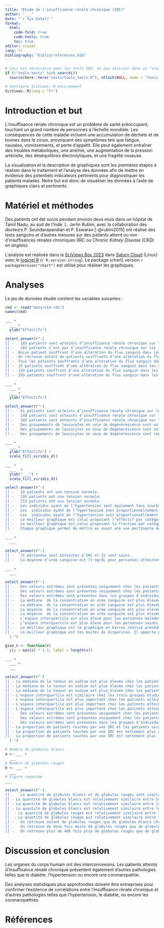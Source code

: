 ```yaml
---
title: "Etude de l'insuffisance rénale chronique (IRC)"
author: "___"
date: "`r Sys.Date()`"
format:
  html:
    code-fold: true
    code-tools: true
    toc: true
editor: visual
lang: fr
bibliography: "biblio/references.bib"
---
```


<!--# Ceci est un commentaire -->

<!--% Ceci est une consigne. Ne jamais modifier ni déplacer les consignes dans le document ! -->

<!--% Ajoutez votre nom dans l'entête YAML.-->

```r
# Ceci est nécessaire pour les tests SDD, ne pas utiliser dans un "vrai" projet
if (!"tools:tests" %in% search())
  source(here::here("tests/tools_tests.R"), attach(NULL, name = "tools:tests"))

# Configure SciViews::R environment
SciViews::R(lang = "fr")
```

# Introduction et but

L'insuffisance rénale chronique est un problème de santé préoccupant, touchant un grand nombre de personnes à l'échelle mondiale. Les conséquences de cette maladie incluent une accumulation de déchets et de toxines dans le corps, provoquant des symptômes tels que fatigue, nausées, vomissements, et perte d'appétit. Elle peut également entraîner des troubles métaboliques, une anémie, une augmentation de la pression artérielle, des déséquilibres électrolytiques, et une fragilité osseuse.

La visualisation et la description de graphiques sont les premières étapes à réaliser dans le traitement et l'analyse des données afin de mettre en évidence des potentiels indicateurs pertinents pour diagnostiquer les patients malades. Notre but est donc de visualiser les données à l'aide de graphiques clairs et pertinents.

# Matériel et méthodes

Des patients ont été suivis pendant environ deux mois dans un hôpital de Tamil Nadu, au sud de l'Inde. L. Jerlin Rubini, avec la collaboration des docteurs P. Soundarapandian et P. Eswaran [-@rubini2015] ont réalisé des tests sanguins et d'autres mesures sur des patients atteint ou non d'insuffisances rénales chroniques (IRC ou *Chronic Kidney Disease (CKD) en anglais*).

L'analyse est réalisée dans la [SciViews Box 2023](https://www.sciviews.org/software/svbox/) dans [Saturn Cloud](https://saturncloud.io) (Linux) avec le [logiciel R](https://www.r-project.org) (`r R.version.string`). Le package {chart} version `r packageVersion("chart")` est utilisé pour réaliser les graphiques.

# Analyses

Le jeu de données étudié contient les variables suivantes :

```r
ckd <- read("data/ckd.rds")
names(ckd)
```

<!--# Vous pouvez retrouver la signification des variables et les unités à partir du lien suivant https://doi.org/10.24432/C5G020. Vous pouvez également retrouver ce lien dans les références de ce document et dans le README du projet. Le nom des variables est conservé, mais les niveaux, les labels et les unités sont francisés. -->

<!--% Réalisez un dénombrement par classe (`class`) des patients atteints d'irc, présentant ou non une coronaropathie (`cad`) en utilisant des aplats (surfaces) colorés. -->

```r
___ +
  ___ +
  ylab("Effectifs")
```

<!--% Interprétez le graphique précédent -->

```r
select_answer(r"-{
[] -   185 patients sont atteints d’insuffisance rénale chronique sur les 318 patients étudiés.
[] -   185 patients n’ont pas d’insuffisance rénale chronique sur les 318 patients étudiés.
[] -  Aucun patient souffrant d’une altération du flux sanguin dans les artères coronaires ne souffre également d’insuffisance rénale chronique.
[] -  On retrouve autant de patients souffrants d’une altération du flux sanguin dans les artères coronaires qui souffrent ou non d’insuffisance rénale chronique.
[] -  Tous les patients souffrants d’une altération du flux sanguin dans les artères coronaires souffrent également d’insuffisance rénale chronique.
[] -  25 patients souffrent d’une altération du flux sanguin dans les artères coronaires.
[] -  133 patients souffrent d’une altération du flux sanguin dans les artères coronaires.
[] -  293 patients souffrent d’une altération du flux sanguin dans les artères coronaires.}-")
```

<!--% Réalisez un dénombrement par classe (`class`) des patients présentant ou non des amas de pyocytes (`pcc`) en utilisant des aplats de couleurs de type 'viridis'. Utilisez l'argument `position = "dodge"`. -->

```r
___ +
  ___ + 
  ___ +
  ylab("Effectifs") 
```

<!--% Interprétez le graphique précédent -->

```r
select_answer(r"-{
[] -   41 patients sont atteints d’insuffisance rénale chronique sur les 318 patients étudiés.
[] -   140 patients sont atteints d’insuffisance rénale chronique sur les 318 patients étudiés.
[] -   185 patients sont atteints d’insuffisance rénale chronique sur les 318 patients étudiés.
[] -   Des groupements de leucocytes en voie de dégénérescence sont uniquement présent chez les personnes souffrant d’insuffisance rénale chronique.
[] -   Des groupements de leucocytes en voie de dégénérescence sont uniquement présents chez les personnes ne souffrant pas d’insuffisance rénale chronique
[] -   Des groupements de leucocytes en voie de dégénérescence sont repartis de manière presque équitable chez les patients atteints ou non par de l’insuffisance rénale chronique.}-")
```

<!--% Réalisez le dénombrement de l'hypertension (`htn`) en distinguant par la couleur les patients présentant un diabète sucré (`dm`). Utilisez un graphique en facettes pour la classe de patients (`class`). Employez l'argument `position = "stack"` (option par défaut) pour ce graphique. -->

```r
___ +
  ___ +
  ylab("Effectifs") +
  scale_fill_viridis_d()
```

<!--% Réalisez le même gaphique que pour le chunk `bar3a`. Employez cependant l'argument `position = "fill"` pour ce graphique. Remplacer le labels `Effectifs` par `Fractions`. -->

```r
___ +
  ___  +
  ylab("___") +
  scale_fill_viridis_d()
```

<!--% Interprétez et comparez les deux graphiques précédents (`bar3a` et `bar3b`) -->

```r
select_answer(r"-{
[] -   18 patients ont une tension normale.
[] -   195 patients ont une tension normale.
[] -   213 patients ont une tension normale.
[] -   Les individus ayant de l’hypertension sont également tous touchés par le diabète
[] -   Les  individus ayant de l’hypertension sont proportionnellement plus nombreux à souffrir de diabète que les personnes sans hypertension.
[] -   Les  individus ayant de l’hypertension sont proportionnellement moins nombreux à souffrir de diabète que les personnes sans hypertension.
[] -   Le meilleur graphique est celui proposant l’effectif par catégorie.
[] -   Le meilleur graphique est celui proposant la fraction par catégorie.
[] -   Chaque graphique permet de mettre en avant une vue pertinente des données. Il faut cependant bien préciser le graphique réalisé.}-")
```

<!--% Réalisez un graphique en barres de la moyenne de la concentration en urée sanguine (`bu`) en fonction de la classe (`class`). -->

```r
___ +
  ___
```

<!--% Interprétez le graphique précédent -->

```r
select_answer(r"-{
[] -   71 personnes sont atteintes d’IRC et 32 sont sains.
[] -   La moyenne d’urée sanguine est 71 mg/dL pour personnes atteintes d’IRC et 32 mg/dL pour les personnes saines.}-")
```

<!--% Réalisez des boites de dispersions avec les mêmes données que pour le graphique précédent. Représentez la concentration en urée sanguine (`bu`) en fonction de la classe (`class`). -->

```r
___ +
  ___
```

<!--% Interprétez le graphique précédent -->

```r
select_answer(r"-{
[] -   Des valeurs extrêmes sont présentes uniquement chez les patients atteints d'insuffisance rénale chronique.
[] -   Des valeurs extrêmes sont présentes uniquement chez les patients sains.
[] -   Des valeurs extrêmes sont présentes dans les groupes d'individus.
[] -   La médiane  de la concentration en urée sanguine est plus élevée pour les personnes malades.
[] -   La médiane  de la concentration en urée sanguine est plus élevée pour les personnes saines.
[] -   La moyenne  de la concentration en urée sanguine est plus élevée pour les personnes malades.
[] -   La moyenne  de la concentration en urée sanguine est plus élevée pour les personnes saines.
[] -   L’espace interquartile est plus élevé pour les personnes malades. Il y a donc une plus grande variabilité dans les observations pour ces patients.
[] -   L’espace interquartile est plus élevé pour les personnes saines. Il y a donc une plus grande variabilité dans les observations pour ces patients.
[] -   Le meilleur graphique est le graphique en barres réalisé précédemment. 
[] -   Le meilleur graphique est les boites de dispersion. Il apporte plus d'information.
  }-")
```

<!--% Réalisez des boites de dispersion de la concentration en sodium (`sod`) en fonction de la classe (`class`) et de l'hypertension (`htn`) sous forme d'aplats de couleurs 'viridis'. Indiquez le nombre d'observations sur votre graphique au-dessus des boites de dispersion. -->

```r
give_n <- function(x)
  c(y = max(x) * 1.1, label = length(x)) 

___ +
  ___ +
  ___
```

<!--% Interprétez le graphique précédent -->

```r
select_answer(r"-{
[] - La médiane de la teneur en sodium est plus élevée chez les patients sains
[] - La médiane de la teneur en sodium est plus élevée chez les patients atteints d'IRC mais sans hypertension.
[] - La médiane de la teneur en sodium est plus élevée chez les patients atteints d'IRC et d'hypertension.
[] - L'espace interquartile est similaire chez les trois groupes étudiés.
[] - L'espace interquartile est plus important chez les patients atteints d'IRC mais sans hypertension.
[] - L'espace interquartile est plus important chez les patients atteints d'IRC et d'hypertension.
[] - L'espace interquartile est plus important chez les patients atteints sains.
[] -   Des valeurs extrêmes sont présentes uniquement chez les patients atteints d'insuffisance rénale chronique.
[] -   Des valeurs extrêmes sont présentes uniquement chez les patients sains.
[] -   Des valeurs extrêmes sont présentes dans les groupes d'individus.
[] - La proportion de patients touchés par une IRC et les patients sains est quasi équilibrée.
[] - La proportion de patients touchés par une IRC est nettement plus élevée que  les patients sains.
[] - La proportion de patients touchés par une IRC est nettement plus faible que  les patients sains.
  }-")
```

<!--% Réalisez deux graphiques en boites de dispersion parallèles, l'un représentant le nombre de globules blancs (`wc`) et l'autre le nombre de globules rouges (`rc`) en fonction de la classe (`class`) et de la présence ou non de coronaropathie (`cad`) sous la forme d'aplats de couleurs. Assemblez ces deux graphiques dans une seule figure avec légende commune pour les deux. -->

```r
# Nombre de globules blancs
a <- ___ +
  ___
# Nombre de globules rouges
b <- ___ +
  ___
# Figure composée
___
```

<!--% Interprétez le graphique composite précédent -->

```r
select_answer(r"-{
[] -   La quantité de globules blancs et de globules rouges sont similaires entre les 3 groupes étudiés.
[] - La quantité de globules blancs est relativement similaire entre les trois groupes étudié alors que les globules rouge sont nettement plus élevé chez les patients touchés par une IRC  et une coronaropathie que pour les 2 autres groupes.
[] - La quantité de globules blancs est relativement similaire entre les trois groupes étudiés alors que les globules rouges sont nettement plus élevés chez les patients touchés uniquement par une IRC.
[] - La quantité de globules blancs est relativement similaire entre les trois groupes étudiés alors que les globules rouges sont nettement plus élevés chez les patients sains que pour les 2 autres groupes.
[]  - La quantité de globules rouges est relativement similaire entre les trois groupes étudiés alors que les globules blancs sont nettement plus élevés chez les patients sains que pour les 2 autres groupes.
[]  - La quantité de globules rouges est relativement similaire entre les trois groupes étudiés alors que les globules blancs sont nettement plus élevés chez les patients sains que pour les 2 autres groupes.
[] -   On retrouve autant de globules rouges que de globules blancs chez la patiente touchée par une IRC et par la coronaropathie.
[] -   On retrouve de deux fois moins de globules rouges que de globules blancs chez les patients touchés par une IRC et par la coronaropathie.
[] -   On retrouve plus de 400 fois plus de globules rouges que de globules blancs chez les patients touchés par une IRC et par la coronaropathie.}-")
```

# Discussion et conclusion

Les organes du corps humain ont des interconnexions. Les patients atteints d'insuffisance rénale chronique présentent également d'autres pathologies telles que le diabète, l'hypertension ou encore une coronaropathie.

Des analyses statistiques plus approfondies doivent être entreprises pour confirmer l'existence de corrélations entre l'insuffisance rénale chronique et d'autres pathologies telles que l'hypertension, le diabète, ou encore les coronaropathies.

# Références

